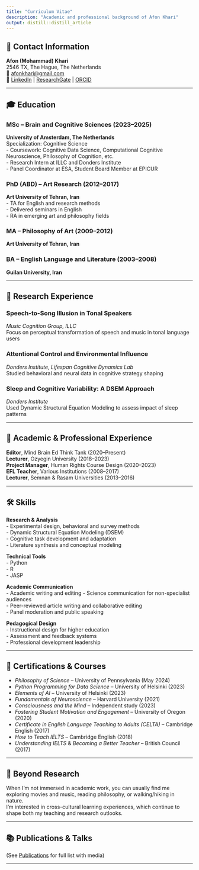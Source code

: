 ```yaml
---
title: "Curriculum Vitae"
description: "Academic and professional background of Afon Khari"
output: distill::distill_article
---
```


## 📍 Contact Information

**Afon (Mohammad) Khari**  
2546 TX, The Hague, The Netherlands  
📧 [afonkhari@gmail.com](mailto:afonkhari@gmail.com)  
<!--📱 +31 642776638 --> 
🔗 [LinkedIn](https://www.linkedin.com/in/afon-khari-92a430159) | [ResearchGate](https://www.researchgate.net/profile/Mohammad-Khari-2) | [ORCID](https://orcid.org/0000-0002-5767-0617)

---

## 🎓 Education

### MSc – Brain and Cognitive Sciences (2023–2025)  
**University of Amsterdam, The Netherlands**  
Specialization: Cognitive Science  
- Coursework: Cognitive Data Science, Computational Cognitive Neuroscience, Philosophy of Cognition, etc.  
- Research Intern at ILLC and Donders Institute  
- Panel Coordinator at ESA, Student Board Member at EPICUR

### PhD (ABD) – Art Research (2012–2017)  
**Art University of Tehran, Iran**  
- TA for English and research methods  
- Delivered seminars in English  
- RA in emerging art and philosophy fields

### MA – Philosophy of Art (2009–2012)  
**Art University of Tehran, Iran**

### BA – English Language and Literature (2003–2008)  
**Guilan University, Iran**

---

## 🔬 Research Experience

### Speech-to-Song Illusion in Tonal Speakers  
*Music Cognition Group, ILLC*  
Focus on perceptual transformation of speech and music in tonal language users

### Attentional Control and Environmental Influence  
*Donders Institute, Lifespan Cognitive Dynamics Lab*  
Studied behavioral and neural data in cognitive strategy shaping

### Sleep and Cognitive Variability: A DSEM Approach  
*Donders Institute*  
Used Dynamic Structural Equation Modeling to assess impact of sleep patterns

---

## 🧠 Academic & Professional Experience

**Editor**, Mind Brain Ed Think Tank (2020–Present)  
**Lecturer**, Ozyegin University (2018–2023)  
**Project Manager**, Human Rights Course Design (2020–2023)  
**EFL Teacher**, Various Institutions (2008–2017)  
**Lecturer**, Semnan & Rasam Universities (2013–2016)

---

## 🛠 Skills

**Research & Analysis**  
- Experimental design, behavioral and survey methods  
- Dynamic Structural Equation Modeling (DSEM)  
- Cognitive task development and adaptation  
- Literature synthesis and conceptual modeling

**Technical Tools**  
- Python   
- R  
- JASP


**Academic Communication**  
- Academic writing and editing
- Science communication for non-specialist audiences  
- Peer-reviewed article writing and collaborative editing  
- Panel moderation and public speaking

**Pedagogical Design**  
- Instructional design for higher education  
- Assessment and feedback systems  
- Professional development leadership

---

## 📜 Certifications & Courses

- *Philosophy of Science* – University of Pennsylvania (May 2024)  
- *Python Programming for Data Science* – University of Helsinki (2023)  
- *Elements of AI* – University of Helsinki (2023)  
- *Fundamentals of Neuroscience* – Harvard University (2021)  
- *Consciousness and the Mind* – Independent study (2023)  
- *Fostering Student Motivation and Engagement* – University of Oregon (2020)  
- *Certificate in English Language Teaching to Adults (CELTA)* – Cambridge English (2017)  
- *How to Teach IELTS* – Cambridge English (2018)  
- *Understanding IELTS* & *Becoming a Better Teacher* – British Council (2017)

---

## 🎵 Beyond Research

When I’m not immersed in academic work, you can usually find me exploring movies and music, reading philosophy, or walking/hiking in nature.  
I’m interested in cross-cultural learning experiences, which continue to shape both my teaching and research outlooks.

---

## 📚 Publications & Talks  
(See [Publications](publications.html) for full list with media)

---

<!--## 🤝 References

- **Dr. Makiko Sadakata** – [M.Sadakata@uva.nl](mailto:M.Sadakata@uva.nl)  
- **Dr. Jessica Schaaf** – [jessica.schaaf@radboudumc.nl](mailto:jessica.schaaf@radboudumc.nl)  
- **Dr. Curtis Kelly** – [ctskelly@gmail.com](mailto:ctskelly@gmail.com)  
- **Heather Kretschmer** – [heather.kretschmer@zess.uni-goettingen.de](mailto:heather.kretschmer@zess.uni-goettingen.de)-->
